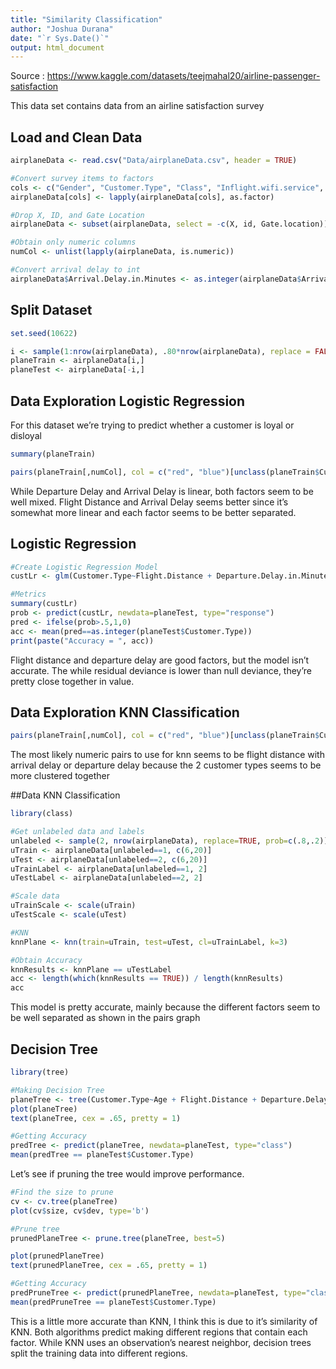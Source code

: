 ```yaml
---
title: "Similarity Classification"
author: "Joshua Durana"
date: "`r Sys.Date()`"
output: html_document
---
```


Source : <https://www.kaggle.com/datasets/teejmahal20/airline-passenger-satisfaction>

This data set contains data from an airline satisfaction survey

## Load and Clean Data

```r
airplaneData <- read.csv("Data/airplaneData.csv", header = TRUE)

#Convert survey items to factors
cols <- c("Gender", "Customer.Type", "Class", "Inflight.wifi.service", "Departure.Arrival.time.convenient", "Ease.of.Online.booking", "Food.and.drink", "Online.boarding", "Seat.comfort", "Inflight.entertainment", "On.board.service", "Leg.room.service", "Baggage.handling", "Checkin.service", "Inflight.service", "Cleanliness", "satisfaction")
airplaneData[cols] <- lapply(airplaneData[cols], as.factor)

#Drop X, ID, and Gate Location
airplaneData <- subset(airplaneData, select = -c(X, id, Gate.location))

#Obtain only numeric columns
numCol <- unlist(lapply(airplaneData, is.numeric))

#Convert arrival delay to int
airplaneData$Arrival.Delay.in.Minutes <- as.integer(airplaneData$Arrival.Delay.in.Minutes)
```

## Split Dataset

```r
set.seed(10622)

i <- sample(1:nrow(airplaneData), .80*nrow(airplaneData), replace = FALSE)
planeTrain <- airplaneData[i,]
planeTest <- airplaneData[-i,]
```

## Data Exploration Logistic Regression

For this dataset we're trying to predict whether a customer is loyal or disloyal

```r
summary(planeTrain)
```

```r
pairs(planeTrain[,numCol], col = c("red", "blue")[unclass(planeTrain$Customer.Type)])
```

While Departure Delay and Arrival Delay is linear, both factors seem to be well mixed. Flight Distance and Arrival Delay seems better since it's somewhat more linear and each factor seems to be better separated.

## Logistic Regression

```r
#Create Logistic Regression Model
custLr <- glm(Customer.Type~Flight.Distance + Departure.Delay.in.Minutes, data=planeTrain,family="binomial")

#Metrics
summary(custLr)
prob <- predict(custLr, newdata=planeTest, type="response")
pred <- ifelse(prob>.5,1,0)
acc <- mean(pred==as.integer(planeTest$Customer.Type))
print(paste("Accuracy = ", acc))
```

Flight distance and departure delay are good factors, but the model isn't accurate. The while residual deviance is lower than null deviance, they're pretty close together in value.

## Data Exploration KNN Classification

```r
pairs(planeTrain[,numCol], col = c("red", "blue")[unclass(planeTrain$Customer.Type)])
```

The most likely numeric pairs to use for knn seems to be flight distance with arrival delay or departure delay because the 2 customer types seems to be more clustered together

##Data KNN Classification

```r
library(class)

#Get unlabeled data and labels
unlabeled <- sample(2, nrow(airplaneData), replace=TRUE, prob=c(.8,.2))
uTrain <- airplaneData[unlabeled==1, c(6,20)]
uTest <- airplaneData[unlabeled==2, c(6,20)]
uTrainLabel <- airplaneData[unlabeled==1, 2]
uTestLabel <- airplaneData[unlabeled==2, 2]

#Scale data
uTrainScale <- scale(uTrain)
uTestScale <- scale(uTest)

#KNN
knnPlane <- knn(train=uTrain, test=uTest, cl=uTrainLabel, k=3)

#Obtain Accuracy
knnResults <- knnPlane == uTestLabel
acc <- length(which(knnResults == TRUE)) / length(knnResults)
acc
```

This model is pretty accurate, mainly because the different factors seem to be well separated as shown in the pairs graph

## Decision Tree

```r
library(tree)

#Making Decision Tree
planeTree <- tree(Customer.Type~Age + Flight.Distance + Departure.Delay.in.Minutes + Arrival.Delay.in.Minutes, data=planeTrain)
plot(planeTree)
text(planeTree, cex = .65, pretty = 1)

#Getting Accuracy
predTree <- predict(planeTree, newdata=planeTest, type="class")
mean(predTree == planeTest$Customer.Type)
```

Let's see if pruning the tree would improve performance.

```r
#Find the size to prune
cv <- cv.tree(planeTree)
plot(cv$size, cv$dev, type='b')

#Prune tree
prunedPlaneTree <- prune.tree(planeTree, best=5)

plot(prunedPlaneTree)
text(prunedPlaneTree, cex = .65, pretty = 1)

#Getting Accuracy
predPruneTree <- predict(prunedPlaneTree, newdata=planeTest, type="class")
mean(predPruneTree == planeTest$Customer.Type)
```

This is a little more accurate than KNN, I think this is due to it's similarity of KNN. Both algorithms predict making different regions that contain each factor. While KNN uses an observation's nearest neighbor, decision trees split the training data into different regions.
